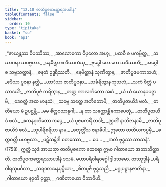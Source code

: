 ```yaml
---
title: "12.10 ဇာတိပူဇကတ္ထေရအပဒါန"
tableOfContents: false
sidebar:
  order: 10
type: "tipitaka"
basket: "su"
book: "ap1"
---
```



<DynamicBreadcrumb />

<Division number="82" book="ap1" e="ch" v="20" p="168">

<Paragraph number="2040" type="verses" book="ap1">
_“ဇာယန္တဿ ဝိပဿိဿ,_  
_အာလောကော ဝိပုလော အဟု;_  
_ပထဝီ စ ပကမ္ပိတ္ထ,_  
_သသာဂရာ သပဗ္ဗတာ._  

</Paragraph>

</Division>
<Division number="83" book="ap1" e="ch" v="20" p="168">

<Paragraph number="2041" type="verses" book="ap1">
_နေမိတ္တာ စ ဝိယာကံသု,_  
_ဗုဒ္ဓေါ လောကေ ဘဝိဿတိ;_  
_အဂ္ဂေါ စ သဗ္ဗသတ္တာနံ,_  
_ဇနတံ ဥဒ္ဓရိဿတိ._  

</Paragraph>

</Division>
<Division number="84" book="ap1" e="ch" v="20" p="169">

<Paragraph number="2042" type="verses" book="ap1">
_နေမိတ္တာနံ သုဏိတွာန,_  
_ဇာတိပူဇမကာသဟံ;_  
_ဧဒိသာ ပူဇနာ နတ္ထိ,_  
_ယာဒိသာ ဇာတိပူဇနာ._  

</Paragraph>

</Division>
<Division number="85" book="ap1" e="ch" v="20" p="169">

<Paragraph number="2043" type="verses" book="ap1">
_သင်္ခရိတွာန ကုသလံ,_  
_သကံ စိတ္တံ ပသာဒယိံ;_  
_ဇာတိပူဇံ ကရိတွာန,_  
_တတ္ထ ကာလင်္ကတော အဟံ._  

</Paragraph>

</Division>
<Division number="86" book="ap1" e="ch" v="20" p="169">

<Paragraph number="2044" type="verses" book="ap1">
_ယံ ယံ ယောနုပပဇ္ဇာမိ,_  
_ဒေဝတ္တံ အထ မာနုသံ;_  
_သဗ္ဗေ သတ္တေ အဘိဘောမိ,_  
_ဇာတိပူဇာယိဒံ ဖလံ._  

</Paragraph>

</Division>
<Division number="87" book="ap1" e="ch" v="20" p="169">

<Paragraph number="2045" type="verses" book="ap1">
_ဓာတိယော မံ ဥပဋ္ဌန္တိ,_  
_မမ စိတ္တဝသာနုဂါ;_  
_န တာ သက္ကောန္တိ ကောပေတုံ,_  
_ဇာတိပူဇာယိဒံ ဖလံ._  

</Paragraph>

</Division>
<Division number="88" book="ap1" e="ch" v="20" p="169">

<Paragraph number="2046" type="verses" book="ap1">
_ဧကနဝုတိတော ကပ္ပေ,_  
_ယံ ပူဇမကရိံ တဒါ;_  
_ဒုဂ္ဂတိံ နာဘိဇာနာမိ,_  
_ဇာတိပူဇာယိဒံ ဖလံ._  

</Paragraph>

</Division>
<Division number="89" book="ap1" e="ch" v="20" p="169">

<Paragraph number="2047" type="verses" book="ap1">
_သုပါရိစရိယာ နာမ,_  
_စတုတ္တိံသ ဇနာဓိပါ;_  
ဣတော တတိယကပ္ပမှိ,_  
_စက္ကဝတ္တီ မဟဗ္ဗလာ._  

</Paragraph>

</Division>
<Division number="90" book="ap1" e="ch" v="20" p="169">

<Paragraph number="2048" type="verses" book="ap1">
_ပဋိသမ္ဘိဒါ စတဿော,_  
_ …ပေ… _  
_ကတံ ဗုဒ္ဓဿ သာသနံ”. (1758)_  

</Paragraph>

<Paragraph number="2049" book="ap1">
ဣတ္ထံ သုဒံ အာယသ္မာ ဇာတိပူဇကော ထေရော ဣမာ ဂါထာယော အဘာသိတ္ထာတိ.

</Paragraph>
</Division>

<Paragraph number="2050" type="center" book="ap1">
ဇာတိပူဇကတ္ထေရဿာပဒါနံ ဒသမံ.



</Paragraph>

<Paragraph number="2051" type="center" book="ap1">
မဟာပရိဝါရဝဂ္ဂေါ ဒွါဒသမော.



</Paragraph>

<Paragraph number="2052" type="center" book="ap1">
တဿုဒ္ဒါနံ


</Paragraph>

<Paragraph number="2053" type="verses" book="ap1">
_ပရိဝါရသုမင်္ဂလာ,_  
_သရဏာသနပုပ္ဖိယာ;_  
_စိတပူဇီ ဗုဒ္ဓသညီ,_  
_မဂ္ဂုပဋ္ဌာနဇာတိနာ;_  
_ဂါထာယော နဝုတိ ဝုတ္တာ,_  
_ဂဏိတာယော ဝိဘာဝိဟိ._
</Paragraph>